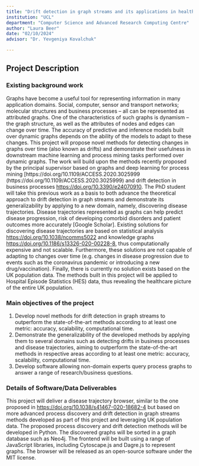 ```yaml
---
title: "Drift detection in graph streams and its applications in healthcare"
institution: "UCL"
department: "Computer Science and Advanced Research Computing Centre"
author: "Laura Beer"
date: "02/10/2024"
advisor: "Dr. Yevgeniya Kovalchuk"

---
```

## Project Description

### Existing background work

Graphs have become a useful tool for representing information in many application domains. Social, computer, sensor and transport networks; molecular structures and business processes – all can be represented as attributed graphs. One of the characteristics of such graphs is dynamism – the graph structure, as well as the attributes of nodes and edges can change over time. The accuracy of predictive and inference models built over dynamic graphs depends on the ability of the models to adapt to these changes. This project will propose novel methods for detecting changes in graphs over time (also known as drifts) and demonstrate their usefulness in downstream machine learning and process mining tasks performed over dynamic graphs. The work will build upon the methods recently proposed by the principal supervisor based on graphs and deep learning for process mining [https://doi.org/10.1109/ACCESS.2020.3025999 (https://doi.org/10.1109/ACCESS.2020.3025999) and drift detection in business processes [https://doi.org/10.3390/e24070910](https://doi.org/10.3390/e24070910). The PhD student will take this previous work as a basis to both advance the theoretical approach to drift detection in graph streams and demonstrate its generalizability by applying to a new domain, namely, discovering disease trajectories. Disease trajectories represented as graphs can help predict disease progression, risk of developing comorbid disorders and patient outcomes more accurately [Google Scholar]. Existing solutions for discovering disease trajectories are based on statistical analysis [https://doi.org/10.1038/ncomms5022](https://doi.org/10.1038/ncomms5022) and knowledge graphs [https://doi.org/10.1186/s13326-020-00228-8](https://doi.org/10.1186/s13326-020-00228-8), thus computationally expensive and not scalable. Furthermore, these solutions are not capable of adapting to changes over time (e.g. changes in disease progression due to events such as the coronavirus pandemic or introducing a new drug/vaccination). Finally, there is currently no solution exists based on the UK population data. The methods built in this project will be applied to Hospital Episode Statistics (HES) data, thus revealing the healthcare picture of the entire UK population.


### Main objectives of the project

1. Develop novel methods for drift detection in graph streams to outperform the state-of-the-art methods according to at least one metric: accuracy, scalability, computational time.
2. Demonstrate the generalizability of the developed methods by applying them to several domains such as detecting drifts in business processes and disease trajectories, aiming to outperform the state-of-the-art methods in respective areas according to at least one metric: accuracy, scalability, computational time.
3. Develop software allowing non-domain experts query process graphs to answer a range of research/business questions.

### Details of Software/Data Deliverables

This project will deliver a disease trajectory browser, similar to the one proposed in [https://doi.org/10.1038/s41467-020-18682-4](https://doi.org/10.1038/s41467-020-18682-4) but based on more advanced process discovery and drift detection in graph streams methods developed as part of this project and leveraging UK population data. The proposed process discovery and drift detection methods will be developed in Python. The discovered graphs will be sorted in a graph database such as Neo4j. The frontend will be built using a range of JavaScript libraries, including Cytoscape.js and Dagre.js to represent graphs. The browser will be released as an open-source software under the MIT license.